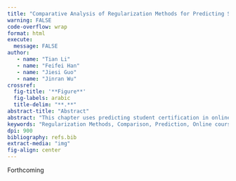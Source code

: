 ```yaml
---
title: "Comparative Analysis of Regularization Methods for Predicting Student Certification"
warning: FALSE
code-overflow: wrap
format: html
execute:
  message: FALSE
author: 
   - name: "Tian Li"
   - name: "Feifei Han"
   - name: "Jiesi Guo"
   - name: "Jinran Wu"
crossref:
  fig-title: '**Figure**'
  fig-labels: arabic
  title-delim: "**.**"
abstract-title: "Abstract"
abstract: "This chapter uses predicting student certification in online courses hosted on edX to demonstrate how to apply three powerful regularization methods, namely Least Absolute Shrinkage and Selection Operator (LASSO), Smoothly Clipped Absolute Deviation (SCAD), and Minimax Concave Penalty (MCP) in constructing a predictive model. These advanced statistical methods are especially valuable in scenarios where we have a multitude of potential predictors and need to select appropriate variables to establish viable predictive models."
keywords: "Regularization Methods, Comparison, Prediction, Online courses in edX"
dpi: 900
bibliography: refs.bib
extract-media: "img"
fig-align: center
---
```


```{=html}
<!--
```
## Introduction {#sec:1}

In the past decade, the educational landscape has undergone a seismic
shift with the advent and proliferation of online learning
platforms  [@papadakis2023moocs]. Among these, Massive Open Online
Courses (MOOCs) have emerged as a transformative force, democratizing
access to high-quality education on a global scale  [@deng2019progress].
First emerged in 2008, Massive Open Online Courses (MOOCs) provide
anyone with an internet connection and low-cost access to educational
materials and activities delivered by experts. Like other forms of adult
education, the establishment of MOOCs aims to help learners realize
their potential and apply newly acquired knowledge and skills to improve
their lives  [@knowles1980modern]. Students enroll in MOOCs for various
reasons, including personal interest, career advancement, academic
support, or social connections  [@brooker2018tale]. Unlike traditional
online or in-person adult education courses, MOOCs allow students to
access courses anywhere and time. Despite their potential, MOOCs have
faced many challenges, such as accreditation and certification
(Sanchez-Gordon), instructional design  [@spector2014editorial], types of
learners  [@bingol2020factors], as well as dropout
rates  [@xiong2015examining].

At the forefront of this revolution stands edX Online Courses &
Programs, a pioneering platform founded in May 2012 under the
administration of the Massachusetts Institute of Technology (MIT). As a
leader in the MOOC space, the courses on the edX are, offered by
world-renowned institutions, schools, non-profit organizations, and
corporations across a diverse array of subjects, from subjects in
science, technology, engineering, and math (STEM) to social sciences and
humanities. edX has opened the doors of elite education to millions of
learners worldwide through its commitment to accessibility and rigorous
academic standards, making it a beacon of innovation in online
education.

In the traditional classrooms where the teaching staff interact with
students face-to-face  [@han2023relations], this allows them to have
direct perceptions of students' levels of engagement, hence, targeted
strategies can be implemented in advance to increase student engagement
and to prevent students from dropping out.

In the online context, with the advancement of learning analytics to
capture large volumes of digital trace data, which are combined with
various demographic data, researchers and educators can predict
students' tendency to drop out earlier in the course by applying
advanced data mining and statistical techniques  [@han2022descriptive].
This also aids in understanding and improving the quality of student
learning experiences  [@siemens2012guest].

One of the important indicators of student completion of online courses
hosted on edX is to obtain an official certification of course. Hence,
understanding factors impacting students obtaining course certification
may provide course developers valuable information on strategies to
improve the design of the course, online pedagogies, and methods of
delivery to foster student online engagement and improve retention rate.

It shall be noted that many references like Jovanovic et
al.  [@jovanovic2024predictive] and Gray and Perkins  [@gray2019utilizing]
studied machine learning methods, such as random forests, to predict
student course performance. However, our method differs as we focus on
high-dimensional predictors and apply regularization techniques to
highlight key predictors associated with learning outcome predictions.
Specifically, we aim to create an elegant predictive model by using
regularization to eliminate redundant predictors. Moreover, this chapter
uses predicting student certification in online courses hosted on edX to
demonstrate how to apply three powerful regularization methods, namely
Least Absolute Shrinkage and Selection Operator
(LASSO)  [@tibshirani1996regression], Smoothly Clipped Absolute Deviation
(SCAD)  [@fan2001variable], and Minimax Concave Penalty
(MCP)  [@zhang2010nearly] in constructing a predictive model. These
advanced statistical methods are especially valuable in scenarios where
we have a multitude of potential predictors and need to select
appropriate variables to establish viable predictive models. Therefore,
we aim to achieve the following objectives:

1.  Illustrate the strengths of LASSO, SCAD, and MCP in constructing
    predictive models using predicting obtaining course certification in
    edX courses as an example. The three advanced regularization methods
    each have unique strengths in the process of establishing predictive
    models. Through applying them to a specific context -- success in
    obtaining course certification in edX courses, it is easy to
    understand the relative effectiveness of these methods, providing
    researchers, educators, and course designers hands-on knowledge so
    that they can select appropriate methods by considering the unique
    characteristics of each method and make similar predictions of their
    online courses;

2.  Uncover the key factors contributing to student certification in edX
    courses: We hope to identify the most key predictors of student
    success by analyzing a wide range of variables. This knowledge can
    inform both learners and educators, helping to create more effective
    learning strategies and support systems;

3.  Identify the most important predictors of student success: Through
    variable selection and model interpretation, we aim to pinpoint the
    factors that strongly influence certification outcomes. This
    information can be invaluable for course designers, instructors, and
    platform developers in optimizing the online learning experience;

4.  Provide actionable insights to inform course design and student
    support strategies: By understanding the key drivers of student
    success, we can offer evidence-based recommendations for improving
    course structure, content delivery, and support mechanisms on edX
    and similar platforms.

## Methodologies

In this section, we will describe three regularization methods (i.e.,
LASSO, SCAD, and MCP) and the cross-validation method for hyperparameter
tuning. In addition, we also will introduce some popular classification
evaluation metrics.

### Regularization Methods for High-Dimensional Data

In the context of high-dimensional data, where the number of predictors
($p$) is large relative to the number of observations ($n$), traditional
statistical methods often fail due to overfitting, multicollinearity,
and computational issues. Regularization methods have emerged as
powerful tools to address these challenges by introducing a penalty term
to the loss function, effectively shrinking some coefficient estimates
towards zero and, in some cases, setting them exactly to
zero  [@hastie2015statistical].

These methods perform simultaneous variable selection and coefficient
estimation, making them particularly useful in scenarios where
identifying the most important predictors is as crucial as making
accurate predictions. The general form of a penalized regression problem
(with regression coefficients $\beta$) can be written
as  [@fu2021robust; @wang2023new]:
$$\min_{\beta}\{L(\beta) + \lambda P(\beta)\}$$ where $L(\beta)$ is the
loss function (e.g., negative log-likelihood for logistic regression),
$P(\beta)$ is the penalty function, and $\lambda$ is the tuning
parameter controlling the strength of regularization. Moreover, we will
delve deeper into each of the three regularization methods (LASSO, SCAD,
and MCP) we implemented in the following contents.

::: remark
In this study, we focus on a classification task using regularization
methods, specifically through three types of regularized logistic
regression models. We need to adjust the first component for continuous
response variables, replacing the logistic loss function with
alternatives like least squares or robust losses such as
Huber  [@huber1973robust] or exponential loss  [@jiang2019robust].
Multicollinearity is not a concern in our regularization approach.
Regularization methods inherently address multicollinearity by applying
penalties that shrink the coefficients of correlated predictors,
effectively reducing redundancy and enhancing model stability.
:::

#### LASSO

LASSO, introduced by Tibshirani  [@tibshirani1996regression], adds an L1
penalty to the loss function:
$$P(\beta) = ||\beta||_{1} =\Sigma |\beta_j|.$$ The L1 penalty has the
property of shrinking some coefficients exactly to zero, effectively
performing variable selection. This is due to the geometry of the L1
ball, which intersects with the contours of the loss function at the
axes, leading to sparse solutions  [@hastie2015statistical]. Key
properties of LASSO are listed: a) Performs both variable selection and
regularization; b) Produces sparse models, which are often easier to
interpret; c) Can handle high-dimensional data ($p > n$); and d) Tends
to select one variable from a group of correlated predictors. However,
LASSO has some limitations: a) In the $p > n$ case, it selects most $n$
variables before saturation; b) It can be biased for large coefficients;
and c) It does not have the oracle property (consistent variable
selection).

#### SCAD

SCAD, proposed by Fan and Li  [@fan2001variable], is a non-convex penalty
that aims to overcome some of the limitations of LASSO. The SCAD penalty
is defined as: $$P(\beta) = 
\begin{cases}
\lambda|\beta| & \text{if } |\beta| \leq \lambda \\
-\frac{\beta^2 - 2a\lambda|\beta| + \lambda^2}{2(a-1)} & \text{if } \lambda < |\beta| \leq a\lambda \\
\frac{(a+1)\lambda^2}{2} & \text{if } |\beta| > a\lambda
\end{cases},$$ where $a > 2$ is a tuning parameter, often set to $3.7$
as suggested by Fan and Li  [@fan2001variable]. Moreover, key properties
of SCAD are given as a) Overcomes the bias issue of LASSO for large
coefficients; b) Possesses the oracle property (asymptotically performs
as well as if the true model were known in advance); c) Produces sparse
solutions; d) Continuous in $\beta$, which leads to more stable
solutions. However, SCAD also has some challenges: a) Non-convex
optimization problem, which can be computationally more demanding; and
b) Requires tuning of two parameters ($\lambda$ and $a$).

#### MCP

MCP introduced by Zhang  [@zhang2010nearly], is another non-convex
penalty designed to address the limitations of LASSO. The MCP is defined
as: $$P(\beta) = 
\begin{cases} 
\lambda |\beta| - \frac{\beta^2}{2\gamma} & \text{if } |\beta| \leq \gamma \lambda \\
\frac{\gamma \lambda^2}{2} & \text{if } |\beta| > \gamma \lambda
\end{cases},$$ where $\gamma > 1$ is a tuning parameter controlling the
concavity of the penalty. It shall be noted that some key properties of
MCP are listed as a) Like SCAD, it overcomes the bias issue of LASSO for
large coefficients; b) Possesses the oracle property; c) Produces sparse
solutions; d) Provides a smooth transition between the region of
penalization and the constant region. However, there are still
challenges of MCP: a) Non-convex optimization problem; and b) Requires
tuning of two parameters ($\lambda$ and $\gamma$).

It shall be noted that both SCAD and MCP are part of a broader class of
concave penalty functions that aim to combine the variable selection
properties of L1 penalties with the unbiasedness of L2 penalties for
large coefficients  [@zou2008one]. In practice, the choice between these
methods often depends on the specific characteristics of the data and
the goals of the analysis. LASSO is often preferred for its simplicity
and convexity, while SCAD and MCP can provide better theoretical
properties and potentially more accurate coefficient estimates,
especially for large effects.

### K-Fold Cross-Validation for Hyperparameter Tuning

K-Fold Cross-Validation (CV) is a widely used method for hyperparameter
tuning in statistical learning, providing a robust estimate of model
performance across different data subsets  [@hastie2009elements]. The
process begins by setting aside an independent test set and dividing the
remaining data into $K$ equally sized folds. Hyperparameter tuning is
then performed by systematically exploring a predefined hyperparameter
space. For each hyperparameter combination, the model is trained on
$K-1$ folds and validated on the remaining fold, rotating through all
$K$ folds. The average performance across these $K$ iterations is used
to assess each hyperparameter set. This approach helps select
hyperparameters that generalize well to unseen data, reducing
overfitting risk.

The K-Fold CV process for hyperparameter tuning typically involves
several steps: defining a hyperparameter grid or search space,
performing the cross-validation loop for each hyperparameter
combination, selecting the best-performing hyperparameters, and finally
training and evaluating the model on the entire dataset and held-out
test set, respectively. The hyperparameter search can be conducted using
various methods, including grid search, random
search  [@bergstra2012random], or more advanced techniques like Bayesian
optimization  [@snoek2012practical]. While this method offers advantages
such as robust performance estimation and efficient use of limited data,
it also presents challenges. These include computational cost,
especially for large datasets or complex models, and the potential
instability of results depending on the specific folds used.

### Classification Evaluation Metrics

In classification problems, especially binary classification, several
metrics are commonly used to evaluate model performance. These metrics
provide different perspectives on the model's effectiveness and are
derived from the confusion matrix. Understanding these metrics is
crucial for properly assessing and comparing classification models.
Before diving into the metrics, it is important to understand the
confusion matrix in Table  [1](#confusion_matrix){reference-type="ref"
reference="confusion_matrix"}, which is the foundation for these
metrics.

::: {#confusion_matrix}
                     Predicted Positive    Predicted Negative
  ----------------- --------------------- ---------------------
   Actual Positive   True Positive (TP)    False Negative (FN)
   Actual Negative   False Positive (FP)   True Negative (TN)

  : The illustration of the confusion matrix
:::

[]{#confusion_matrix label="confusion_matrix"}

Based on the confusion matrix, five popular classification measurement
metrics (Accuracy, Precision, Recall, F1 score, and AUC) are derived as
below  [@hand2012assessing]:

1.  **Accuracy** is the proportion of correct predictions (both true
    positives and true negatives) among the total number of cases
    examined as:
    $$\text{Accuracy} =\frac{\text{TP} + \text{TN}}{\text{TP} +\text{ TN}+ \text{FP} + \text{FN}}.$$

2.  **Precision** is the proportion of true positive predictions among
    all positive predictions and is formulated as:
    $$\text{Precision} =\frac{\text{TP}}{\text{TP}+\text{FP}}.$$

3.  **Recall** is the proportion of actual positive instances that were
    correctly identified and is formulated as:
    $$\text{Recall} =\frac{\text{TP}}{\text{TP}+\text{FN}}.$$

4.  **F1 score** is the harmonic mean of precision and recall, providing
    a single score that balances both metrics and the mathematical
    formula is:
    $$\text{F1} =\frac{2 \times ( \text{Precision}\times \text{Recall}) }{\text{Precision} +\text{Recall}}.$$

5.  **AUC** (Area Under the receiver operating characteristic curve) is
    a performance metric that represents the probability that a randomly
    chosen positive instance is ranked higher than a randomly chosen
    negative instance. It is calculated as the area under the Receiver
    Operating Characteristic curve. A higher AUC value indicates better
    model performance in distinguishing between the classes.

It shall be noted that for imbalanced datasets, in cases where classes
are imbalanced, accuracy can be misleading. For example, in a dataset
with 95% negative cases and 5% positive cases, a model that always
predicts negative would have 95% accuracy but would be useless for
identifying positive cases. Therefore, an F1 score (or AUC) that
combines Precision and Recall is suggested to measure the classification
performance for imbalanced datasets.

## Data Description and Exploratory Analysis

This section will present the dataset chosen for our illustration and
conduct a preliminary exploration using basic visualization techniques.

### Dataset Overview

Our dataset comes from [an online learning
platform](https://github.com/lamethods/data2/blob/main/mooc/HXPC13_DI_v3_11-13-2019.RDS)
and contains information about students enrolled in various courses. The
key variables in our analysis include:

-   `certified`: Whether the student received certification (our target
    variable);

-   `course_id`: Identifier for different courses;

-   `explored`: Whether the student explored the course content;

-   `gender`: Student's gender;

-   `nevents`: Number of events (interactions) by the student;

-   `ndays_act`: Number of days the student was active;

-   `nplay_video`: Number of video plays;

-   `nchapters`: Number of chapters accessed;

-   `nforum_posts`: Number of forum posts made by the student;

-   `final_cc_cname_DI`: Student's country name.

It is important to note that the response variable in our study is
"certified", with the other variables serving as predictors, as applied
in Yuan et al. [@yuan2024integrating].

### Data Preparation and Exploratory Data Analysis

We begin our analysis by loading the necessary libraries and preparing
our data:

```r
library(ggplot2)
library(patchwork)
library(dplyr)
library(caret)
library(ncvreg)
library(pROC)

repo <- "https://github.com/lamethods/data2/raw/refs/heads/main/"
dataset <- "mooc/HXPC13_DI_v3_11-13-2019.RDS"

mydata <- readRDS(url(paste0(repo, dataset)))
data <- mydata[,c("certified","course_id","explored","gender",
                  "nevents","ndays_act","nplay_video","nchapters",
                  "nforum_posts","final_cc_cname_DI")]
data[data == ""] <- NA
data <- na.omit(data)
```

The following code snippet loads our dataset, selects the relevant columns,
replaces empty strings with NA values, and removes any rows with missing
data. Here, we shall notice our target of this chapter is to illustrate
how to employ high-dimensionality reduction approaches for identifying
key predictors (factors) relevant to the response (whether certified or
not), thus we remove all the samples with missing data.

```r
table(data$certified, data$course_id)
table(data$certified, data$gender)
table(data$certified, data$explored)

# Ensure 'course_id' is a factor
data$course_id <- as.factor(data$course_id)
# Rename specific course names
levels(data$course_id)[levels(data$course_id) == 
                         "HarvardX/PH207x/2012_Fall"] <- "c_id1"
levels(data$course_id)[levels(data$course_id) == 
                         "HarvardX/PH278x/2013_Spring"] <- "c_id2"
```

Before diving into our predictive modeling, it is crucial to understand
the distribution and relationships within our data. We use visualization
techniques with two R packages "ggplot2"  [@wickham2011ggplot2] and
"patchwork"  [@pedersen2019package] to gain these insights.

```r
#| label: fig-cert-rates
#| fig-cap: "The visualization of the certification rates by course, gender, and exploration status"
# Certification rates by course
plot1 <- ggplot(data, aes(x = course_id, fill = factor(certified))) +
  geom_bar(position = "fill") +
  labs(y = "proportion", title = "course_id", fill = "certified") +
  theme(axis.text.x = element_text(angle = 45, hjust = 1),
        plot.title = element_text(hjust = 0.5))
# Certification rates by gender
plot2 <- ggplot(data, aes(x = gender, fill = factor(certified))) +
  geom_bar(position = "fill") +
  labs(y = "proportion", title = "gender", fill = "Certified") +
  theme(plot.title = element_text(hjust = 0.5))
# Certification rates by exploration status
plot3 <- ggplot(data, aes(x = explored, fill = factor(certified))) +
  geom_bar(position = "fill") +
  labs(y = "proportion", title = "explored", fill = "Certified") +
  theme(plot.title = element_text(hjust = 0.5))
# Combine the plots
combined_plot <- plot1 | plot2 | plot3
combined_plot + plot_layout(guides = 'collect')
```

This code creates three bar plots reported in @fig-cert-rates showing the
certification rates by course (categorical variable), gender (binary
variable), and exploration status (binary variable). These
visualizations help us understand how certification rates vary across
different subgroups in our dataset.


Moreover, we can obtain the detailed numerical results of the
certification rates by course, gender, and exploration status with the
following codes:

``` r
# course_id
table(data$certified,data$course_id)
# gender
table(data$certified,data$gender)
# explored
table(data$certified,data$explored)
```

 

In addition, different from the former visualization for binary and
categorical variables, here, we also create boxplots to visualize the
relationship between certification and various numeric variables:

``` r
#| label: fig-boxplot
#| fig-cap: "The visualization of the certification outcomes by `nevents`, `ndays_act`, `nchapters`, `nplay_video`, and `nforum_posts`"

data_long <- data.frame(
  certified = rep(data$certified, 5),
  metric = factor(rep(c("nevents", "ndays_act", "nchapters", "nplay_video",
                        "nforum_posts"), each = nrow(data))),
  value = c(data$nevents, data$ndays_act, data$nchapters, data$nplay_video, data$nforum_posts)
)
# Create a data frame manually for faceting
faceted_plot <- ggplot(data_long, aes(x = factor(certified), y = value, fill = factor(certified))) +
  geom_boxplot() +
  facet_wrap(~ metric, scales = "free_y", ncol = 2) +
  labs(title = "Metrics by Certification Status", x = "Certified", y = "Value", fill = "Certified") +
  theme(plot.title = element_text(hjust = 0.5),
        strip.text = element_text(size = 12),
        legend.position = "bottom",
        aspect.ratio = 0.45) # Adjust the aspect ratio to make plots taller or wider

print(faceted_plot)
```

 

These boxplots in @fig-boxplot reveal the differences in various engagement metrics between certified
and non-certified students, highlighting that certified users generally
show higher levels of engagement across multiple dimensions. In each
boxplot, variables such as `nevents`, `ndays_act`, and `nchapters`
display distinct patterns between certified and non-certified
individuals, with certified students showing higher medians and wider
distributions in these metrics. This pattern suggests that active and
sustained participation---through frequent events, consistent activity
days, and more completed chapters---is associated with a greater
likelihood of certification. However, the patterns for `nplay_video` and
`nforum_posts` are less clear, as both certified and non-certified
students show similar distributions with low levels of forum
participation overall. This lack of differentiation implies that while
direct interaction with course material is crucial, forum activity and
video play frequency may not significantly impact certification
outcomes. Therefore, we will further analyze the visualization results
with advanced regression approaches to better understand these
relationships and quantify the extent to which each metric influences
the likelihood of certification.

## Data Modelling and Numerical Results

### Data Preprocessing

In regularized regression for high-dimensional predictors, the
optimization objective combines two components: the negative
log-likelihood (for logistic regression) and the penalty function, with
a hyperparameter lambda balancing them. In practice, predictors can have
different scales, which may complicate the hyperparameter tuning process
by impacting the search for an optimal lambda within a specified range.
Therefore, it is necessary to scale the numeric variables to ensure they
are on a consistent scale, improving the stability and efficiency of
tuning. Additionally, converting categorical variables to factors allows
the model to correctly interpret them as categorical, which is essential
for meaningful analysis and accurate results. Therefore, before applying
our regularization methods, we need to preprocess our data. We scale the
numeric variables and convert categorical variables to factors:

``` r
data2 <- as.data.frame(scale(data[,c("nevents", "ndays_act", "nplay_video", 
                                     "nchapters", "nforum_posts")]))
data2$certified <- as.factor(data$certified)
data2$course_id <- as.factor(data$course_id)
data2$explored <- as.factor(data$explored)
data2$gender <- as.factor(data$gender)
data2$final_cc_cname_DI <- as.factor(data$final_cc_cname_DI)
```

### Model Preparation

We split our data into training (80%) and test (20%) sets:

``` r
set.seed(123)
train_indices <- createDataPartition(data2$certified, p = 0.8, list = FALSE)
train_data <- data2[train_indices, ]
test_data <- data2[-train_indices, ]
```

Considering the potential impacts of interactions between predictors, we
construct many interaction terms in our statistical modeling. With such
some interaction terms, we can clearly illustrate the effectiveness of
the regularization approaches for handling high-dimensional predictors
in regression modeling. We prepare our design matrices with interaction
terms and response vectors:

``` r
y_train <- train_data$certified
X_train <- model.matrix(certified ~ course_id + gender + final_cc_cname_DI + 
                          nevents + ndays_act +nplay_video + explored + nchapters +
                          nforum_posts + final_cc_cname_DI + 
                          (course_id + nevents + ndays_act + nplay_video + 
                             explored + nchapters + nforum_posts) * gender + 
                          (nevents + ndays_act + nplay_video + explored + 
                             nchapters + nforum_posts) * course_id, 
                        data = train_data)[,-1]

y_test <- test_data$certified
X_test <- model.matrix(certified ~ course_id + gender + final_cc_cname_DI + 
                         nevents + ndays_act + nplay_video + explored + nchapters +
                         nforum_posts + final_cc_cname_DI + 
                         (course_id + nevents + ndays_act + nplay_video + 
                            explored + nchapters + nforum_posts) * gender +
                         (nevents + ndays_act + nplay_video + explored + 
                            nchapters + nforum_posts) * course_id, 
                       data = test_data)[,-1]
```

### Cross-validation and Model Fitting

We implement three regularization methods: LASSO, SCAD, and MCP. These
methods are particularly useful for high-dimensional data where we have
a large number of predictors relative to the number of observations.
They perform variable selection by shrinking some coefficients to
exactly zero, effectively removing those predictors from the model. We
implement these methods using the "ncvreg" package  [@breheny2024package]
in R.

We use k-fold cross-validation to select the optimal regularization
parameter (lambda) for each method with the folder number $5$. Our
implementation uses the Area Under the ROC Curve (AUC) as the
performance metric:

``` r
# Function to perform cross-validation using AUC and fit the model
cv_and_fit_auc <- function(X, y, penalty, nfolds = 5) {
  set.seed(123)  # for reproducibility
  # Fit the model using the entire path
  fit <- ncvreg(X, y, family = "binomial", penalty = penalty, standardize = FALSE)
  # Perform k-fold cross-validation
  folds <- sample(rep(1:nfolds, length.out = length(y))) 
  aucs <- matrix(0, nrow = nfolds, ncol = length(fit$lambda))

  for (i in 1:nfolds) {
    test_indices <- which(folds == i)
    X_train_cv <- X[-test_indices, ]
    y_train_cv <- y[-test_indices]
    X_test_cv <- X[test_indices, ]
    y_test_cv <- y[test_indices]
    # Fit model on training data
    cv_fit <- ncvreg(X_train_cv, y_train_cv, family = "binomial", 
                     penalty = penalty, lambda = fit$lambda,standardize = FALSE)
    # Calculate AUC for each lambda
    for (j in 1:length(cv_fit$lambda)) {
      beta <- coef(cv_fit)[, j]
      # Ensure beta is a numeric vector
      beta <- as.numeric(beta)
      # Initialize vector to store probabilities
      probs <- numeric(nrow(X_test_cv))
      # Loop over each row in X_test_cv
      for (k in 1:nrow(X_test_cv)) {
        # Extract the predictor vector for the current row
        x_row <- X_test_cv[k, , drop = FALSE]
        # Calculate the linear predictor (including intercept)
        linear_predictor <- cbind(1, x_row) %*% beta
        # Calculate the predicted probability
        probs[k] <- 1 / (1 + exp(-linear_predictor))
      }
      # Calculate AUC for the current lambda
      roc_curve <- roc(y_test_cv, probs, quiet = TRUE)
      aucs[i, j] <- auc(roc_curve)
    }
  }
  # Calculate mean AUCs across folds
  mean_aucs <- colMeans(aucs)
  # Determine the optimal lambda
  optimal_lambda_index <- which.max(mean_aucs)
  optimal_lambda <- fit$lambda[optimal_lambda_index]
  # Extract coefficients at the optimal lambda
  coef <- coef(fit)[, optimal_lambda_index]
  return(list(fit = fit, coef = coef, optimal_lambda = optimal_lambda, 
              mean_aucs = mean_aucs))
}
```

The cv_and_fit_auc() function performs cross-validation and model
fitting to select an optimal regularization parameter (lambda) using AUC
as the performance metric. We first fit a model across a range of lambda
values using the ncvreg function, which applies a penalized regression
technique. The data is split into nfolds subsets for cross-validation,
wherein each fold, the function trains a model on the training data and
evaluates it on the test data. The AUC for each value of lambda is
calculated by looping through the test set and computing predicted
probabilities, which are then used to generate the ROC curve. After
calculating the mean AUC across all folds for each lambda, the optimal
lambda is selected based on the highest average AUC. The function
returns the fitted model, the coefficients at the optimal lambda, the
selected lambda, and the mean AUCs across folds, providing an effective
method for model tuning and evaluation.

We then fit our models with cv_and_fit_auc() function:

``` r
lasso_results <- cv_and_fit_auc(X_train, y_train, "lasso")
scad_results <- cv_and_fit_auc(X_train, y_train, "SCAD")
mcp_results <- cv_and_fit_auc(X_train, y_train, "MCP")
```

It shall be noted that the computational efficiency of the model fitting
depends on the sample size and the dimensionality of the predictors. To
speed up the fitting process, some parallel computing techniques are
suggested.

### Results

We evaluate our models on the test set using various performance
metrics. The function `calculate_test_performance()` evaluates a binary
classification model's performance by taking model coefficients (`coef`),
test predictors `X_test`, and true labels (`y_test`) as inputs. First, we
ensure the data formats and dimensions are correct. Then, we calculate
linear predictor values and use the logistic function to compute
predicted probabilities for each test instance. These probabilities are
converted to binary predictions using a threshold of 0.5. Next, the
function computes various performance metrics, including accuracy,
precision, recall, and F1 score using a confusion matrix, as well as the
AUC using the ROC curve to measure the model's ability to distinguish
between classes. Finally, all calculated metrics are returned in a list
for easy interpretation, providing a comprehensive evaluation of the
model's predictive performance.
``` r
# Function to calculate test performance metrics
calculate_test_performance <- function(coef, X_test, y_test) {
  # Ensure X_test is a matrix
  X_test <- as.matrix(X_test)
  # Ensure coef is a numeric vector
  coef <- as.numeric(coef)
  # Check that coef length matches the number of columns in X_test + 1 
  # (for the intercept)
  if (length(coef) != (ncol(X_test) + 1)) {
    stop("Length of coef must be equal to the number of predictors 
         plus one for the intercept.")
  }
  # Initialize vectors to store linear predictors and probabilities
  linear_predictors <- numeric(nrow(X_test))
  probs <- numeric(nrow(X_test))
  # Loop over each row in X_test
  for (i in 1:nrow(X_test)) {
    # Extract the predictor vector
    x_row <- X_test[i, , drop = FALSE]
    # Calculate the linear predictor (including intercept)
    linear_predictors[i] <- cbind(1, x_row) %*% coef
    # Calculate the predicted probability
    probs[i] <- 1 / (1 + exp(-linear_predictors[i]))
  }
  # Convert probabilities to binary predictions
  predictions <- ifelse(probs > 0.5, 1, 0)
  # Calculate performance metrics
  confusion <- confusionMatrix(factor(predictions), factor(y_test))
  accuracy <- confusion$overall['Accuracy']
  precision <- confusion$byClass['Pos Pred Value']
  recall <- confusion$byClass['Sensitivity']
  f1_score <- 2 * (precision * recall) / (precision + recall)
  # Calculate AUC
  roc_curve <- roc(y_test, probs, quiet = TRUE)
  auc <- auc(roc_curve)
  return(list(accuracy = accuracy, precision = precision, recall = recall, 
              f1_score = f1_score, auc = auc))
}
```

Now, we employ the function `calculate_test_performance()` with parameter
estimates from three different regularization methods.

``` r
# Calculate test performance for each method
lasso_performance <- calculate_test_performance(lasso_results$coef, X_test, y_test)
scad_performance <- calculate_test_performance(scad_results$coef, X_test, y_test)
mcp_performance <- calculate_test_performance(mcp_results$coef, X_test, y_test)
```

Let's compare the performance of our three models on the test set:

``` {style="RstyleR"}
Test Performance Metrics:
--------------------------------------------------------
LASSO:
Accuracy:  0.9234694
Precision: 0.8973384
Recall:    0.7744361
F1 Score:  0.8314607
AUC:       0.9508162

SCAD:
Accuracy:  0.9210204
Precision: 0.8888889
Recall:    0.7744361
F1 Score:  0.8278146
AUC:       0.9502024

MCP:
Accuracy:  0.9210204
Precision: 0.8888889
Recall:    0.7744361
F1 Score:  0.8278146
AUC:       0.9502024
```

All three models perform well, with accuracy above 92% and AUC above
0.95. LASSO slightly outperforms SCAD and MCP in terms of accuracy and
AUC, while all three models have the same recall. The high AUC values
indicate that all models are good at distinguishing between certified
and non-certified students. Furthermore, one of the key advantages of
these regularization methods is their ability to perform variable
selection. Let's compare which variables were selected by each method:

``` r
# Compare selected variables
compare_selection <- function(lasso, scad, mcp) {
  all_vars <- unique(c(names(lasso), names(scad), names(mcp)))
  selection <- data.frame(Variable = all_vars,
          LASSO = ifelse(all_vars %in% names(lasso)[lasso != 0], "Selected", ""),
          SCAD = ifelse(all_vars %in% names(scad)[scad != 0], "Selected", ""),
          MCP = ifelse(all_vars %in% names(mcp)[mcp != 0], "Selected", ""))
  return(selection)
}

variable_selection <- compare_selection(lasso_results$coef, 
                                        scad_results$coef, 
                                        mcp_results$coef)
# Print the first 5 rows of the variable_selection data frame
print(head(variable_selection, 5))
```

Here, we output the first 5 rows of the variable selection by using
these three regularization methods where empty means unselected:
 

This comparison reveals which predictors are considered important by
each method, and the whole results are reported in
@tbl-2.
 

       Variable                                                  LASSO      SCAD       MCP
  ---- --------------------------------------------------------- ---------- ---------- ----------
     1 (Intercept)                                               Selected   Selected   Selected
     2 course_idc_id2                                            Selected   Selected   
     3 genderm                                                                         
     4 final_cc_cname_DIBangladesh                                                     
     5 final_cc_cname_DIBrazil                                   Selected   Selected   
     6 final_cc_cname_DICanada                                   Selected              
     7 final_cc_cname_DIChina                                    Selected              
     8 final_cc_cname_DIColombia                                 Selected              
     9 final_cc_cname_DIEgypt                                    Selected              
    10 final_cc_cname_DIFrance                                   Selected              
    11 final_cc_cname_DIGermany                                  Selected              
    12 final_cc_cname_DIGreece                                   Selected              
    13 final_cc_cname_DIIndia                                    Selected   Selected   Selected
    14 final_cc_cname_DIIndonesia                                                      
    15 final_cc_cname_DIJapan                                                          
    16 final_cc_cname_DIMexico                                                         
    17 final_cc_cname_DIMorocco                                                        
    18 final_cc_cname_DINigeria                                  Selected   Selected   Selected
    19 final_cc_cname_DIOther Africa                                                   
    20 final_cc_cname_DIOther East Asia                                                
    21 final_cc_cname_DIOther Europe                             Selected              
    22 final_cc_cname_DIOther Middle East/Central Asia                                 
    23 final_cc_cname_DIOther North & Central Amer., Caribbean   Selected              
    24 final_cc_cname_DIOther Oceania                            Selected              
    25 final_cc_cname_DIOther South America                                            
    26 final_cc_cname_DIOther South Asia                                               
    27 final_cc_cname_DIPakistan                                 Selected   Selected   
    28 final_cc_cname_DIPhilippines                              Selected              
    29 final_cc_cname_DIPoland                                                         
    30 final_cc_cname_DIPortugal                                 Selected   Selected   
    31 final_cc_cname_DIRussian Federation                       Selected              
    32 final_cc_cname_DISpain                                    Selected   Selected   Selected
    33 final_cc_cname_DIUkraine                                  Selected              
    34 final_cc_cname_DIUnited Kingdom                                                 
    35 final_cc_cname_DIUnited States                            Selected              
    36 final_cc_cname_DIUnknown/Other                            Selected              
    37 nevents                                                   Selected   Selected   Selected
    38 ndays_act                                                 Selected   Selected   Selected
    39 nplay_video                                               Selected   Selected   Selected
    40 explored1                                                 Selected   Selected   
    41 nchapters                                                 Selected   Selected   Selected
    42 nforum_posts                                              Selected              
    43 course_idc_id2:genderm                                                          
    44 genderm:nevents                                                                 
    45 genderm:ndays_act                                         Selected              
    46 genderm:nplay_video                                                             
    47 genderm:explored1                                                               
    48 genderm:nchapters                                         Selected              
    49 genderm:nforum_posts                                                            
    50 course_idc_id2:nevents                                    Selected   Selected   Selected
    51 course_idc_id2:ndays_act                                  Selected              
    52 course_idc_id2:nplay_video                                Selected   Selected   Selected
    53 course_idc_id2:explored1                                  Selected              Selected
    54 course_idc_id2:nchapters                                  Selected              
    55 course_idc_id2:nforum_posts                               Selected              

: Results of variable selection with three different methods {#tbl-2}

 

Moreover, we can obtain the number of selected variables:

``` r
num_vars <- c(sum(lasso_results$coef != 0) - 1,
              sum(scad_results$coef != 0) - 1,
              sum(mcp_results$coef != 0) - 1)
cat("\nNumber of selected variables:\n")
cat("LASSO:", num_vars[1], "\n")
cat("SCAD:", num_vars[2], "\n")
cat("MCP:", num_vars[3], "\n")
```

This comparison shows how aggressive each method is in terms of variable
selection. Typically, LASSO tends to select more predictors than SCAD
and MCP, which are often more aggressive in their variable selection.

 

Based on the provided results, the MCP method demonstrates superior
performance in variable selection while maintaining competitive
predictive accuracy. MCP selected only 10 variables, significantly fewer
than LASSO (36) and SCAD (14), indicating its effectiveness in achieving
a more parsimonious model. Despite using fewer predictors, MCP matched
SCAD's performance across all metrics (Accuracy: 0.9210, Precision:
0.8889, Recall: 0.7744, F1 Score: 0.8278, AUC: 0.9502) and was only
marginally behind LASSO in accuracy and AUC. This suggests that MCP
effectively identified the most influential predictors, resulting in a
simpler model with comparable predictive power. The ability to achieve
such performance with fewer variables highlights MCP's strength in
balancing model complexity and predictive accuracy, making it the
preferable choice for this dataset.

::: remark
It shall be noted that although the original dataset contained only 10
variables, we constructed an additional 45 interaction terms for our
modeling, which increased the dimensionality. As shown in Table 2, all
three regularization methods effectively shrank redundant predictors to
zero, with the MCP method being particularly efficient, retaining only
10 predictors. This demonstrates the effectiveness of regularization for
variable selection in educational data modeling. It is also important to
note that regularization methods tend to be even more effective when the
number of predictors significantly exceeds the sample size, especially
in extremely high-dimensional settings.
:::

### Implications for Online Learning

The Minimax Concave Penalty (MCP) method identified 10 key predictors
for online learning outcomes, offering a concise yet comprehensive
model. These predictors reflected the critical role of student
engagement, including metrics such as total events, active days, video
plays, and chapters accessed. The model also highlighted specific
country effects of India, Nigeria, and Spain, suggesting that
geographical or cultural backgrounds had an impact on learning outcomes.
Notably, the interaction terms between course ID and engagement metrics
were selected, indicating that the impact of student engagement varies
across different courses. This parsimonious selection of variables
provides valuable insights into the most significant factors affecting
online learning success.

These findings have important implications for online education
stakeholders. The results underscore the necessity of promoting active
participation and regular interaction with course content, particularly
video lectures. The model suggests that tailored approaches may be
beneficial for students from specific countries, addressing unique
challenges or leveraging strengths associated with these geographical
contexts. The variation in engagement effects across courses indicates
that customized strategies for course design and student support could
be more effective than a uniform approach. Interestingly, the absence of
demographic variables like gender in the final model implies that
engagement metrics are more predictive of success than these demographic
variables in this context. These insights can guide educators, course
designers, and platform developers to embed desirable elements (e.g.,
gamification or animation) into video lectures to improve students'
online engagement  [@chans2021gamification; @looyestyn2017does], which
may, in turn, help students from diverse geographical regions to
complete the course successfully.

## Conclusion

This chapter has made significant progress in understanding the dynamics
of student success in online education, particularly within the edX
platform. Through our quantitative analysis employing LASSO, SCAD, and
MCP regularization methods, we have successfully identified key factors
contributing to obtaining certification in edX courses. The comparative
evaluation of these advanced regularization techniques has highlighted
their respective strengths in this context, which researchers can easily
adapt to construct predictive models for similar contexts in online
education.

Our findings have identified the most crucial predictors of student
success, emphasizing key aspects of student engagement, course design,
and geographical factors. These insights provide practical guidance for
course design and student support. By applying these evidence-based
results, course designers, instructors, and platform developers can
enhance the online learning experience and potentially improve student
outcomes and certification rates. This study lays a strong foundation
for optimizing digital learning platforms and supporting diverse
learners worldwide as online education evolves.

Furthermore, in the field of education, regularization methods can help
researchers identify the most influential factors impacting various
cognitive (e.g., academic achievement, development of generic skills)
and affective learning outcomes (e.g., learning engagement, course
satisfaction, motivation in learning), even when dealing with numerous
potential predictors. In particular, regularization methods are useful
in understanding learners' experiences in online/blended learning via
selecting key factors from the large volume of observational data, which
records detailed and nuanced learner behaviors in a time-stamped manner.



::: {#refs}
:::
```{=html}
-->
Forthcoming
<style>
#bibliography, #footnotes {
display: none;
}
</style>
```